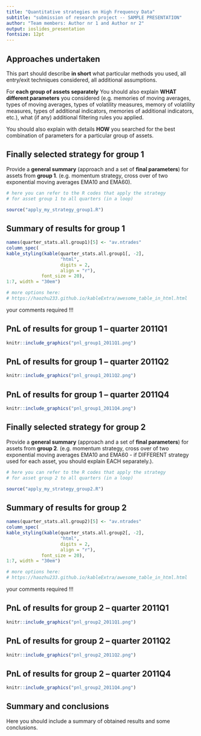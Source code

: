 ```yaml
---
title: "Quantitative strategies on High Frequency Data"
subtitle: "submission of research project -- SAMPLE PRESENTATION"
author: "Team members: Author nr 1 and Author nr 2"
output: ioslides_presentation
fontsize: 12pt
---
```


<!-- 
You can find more options here:
http://rmarkdown.rstudio.com/ioslides_presentation_format.html
-->


## Approaches undertaken

This part should describe **in short** what particular methods you used, all entry/exit techniques considered, all additional assumptions.

For **each group of assets separately** You should also explain **WHAT different parameters** you considered (e.g. memories of moving averages, types of moving averages, types of volatility measures, memory of volatility measures, types of additional indicators, memories of additional indicators, etc.), what (if any) additional filtering rules you applied.

You should also explain with details **HOW** you searched for the best combination of parameters for a particular group of assets.


## Finally selected strategy for **group 1**

Provide a **general summary** (approach and a set of **final parameters**) for assets from **group 1**.
(e.g. momentum strategy, cross over of two exponential moving averages EMA10 and EMA60).


<!-- here you can include code chunk that applies the strategy for group 1 and calculates all the summary statistics
-->

```r
# here you can refer to the R codes that apply the strategy
# for asset group 1 to all quarters (in a loop)

source("apply_my_strategy_group1.R")
```



## Summary of results for **group 1**

```r
names(quarter_stats.all.group1)[5] <- "av.ntrades"
column_spec(
kable_styling(kable(quarter_stats.all.group1[, -2], 
                    "html", 
                    digits = 2,
                    align = "r"),
             font_size = 20),
1:7, width = "30em")

# more options here:
# https://haozhu233.github.io/kableExtra/awesome_table_in_html.html
```


your comments required !!!



## PnL of results for **group 1** -- quarter 2011Q1

```r
knitr::include_graphics("pnl_group1_2011Q1.png")

```

## PnL of results for **group 1** -- quarter 2011Q2

```r
knitr::include_graphics("pnl_group1_2011Q2.png")

```


## PnL of results for **group 1** -- quarter 2011Q4

```r
knitr::include_graphics("pnl_group1_2011Q4.png")

```


## Finally selected strategy for **group 2**

Provide a **general summary** (approach and a set of **final parameters**) for assets from **group 2**.
(e.g. momentum strategy, cross over of two exponential moving averages EMA10 and EMA60 - if DIFFERENT strategy used for each asset, you should explain EACH separately.).


<!-- here you can include code chunk that applies the strategy for group 1 and calculates all the summary statistics
-->

```r
# here you can refer to the R codes that apply the strategy
# for asset group 2 to all quarters (in a loop)

source("apply_my_strategy_group2.R")
```



## Summary of results for **group 2**

```r
names(quarter_stats.all.group2)[5] <- "av.ntrades"
column_spec(
kable_styling(kable(quarter_stats.all.group2[, -2], 
                    "html", 
                    digits = 2,
                    align = "r"),
             font_size = 20),
1:7, width = "30em")

# more options here:
# https://haozhu233.github.io/kableExtra/awesome_table_in_html.html
```


your comments required !!!


## PnL of results for **group 2** -- quarter 2011Q1

```r
knitr::include_graphics("pnl_group2_2011Q1.png")

```

## PnL of results for **group 2** -- quarter 2011Q2

```r
knitr::include_graphics("pnl_group2_2011Q2.png")

```


## PnL of results for **group 2** -- quarter 2011Q4

```r
knitr::include_graphics("pnl_group2_2011Q4.png")

```


## Summary and conclusions

Here you should include a summary of obtained results and some conclusions.